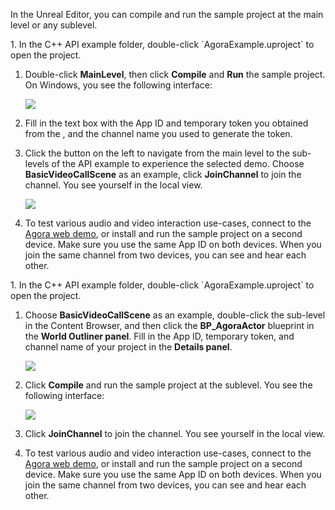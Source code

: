 
<PlatformWrapper platform="unreal">

In the Unreal Editor, you can compile and run the sample project at the main level or any sublevel.

<Tabs>
<TabItem value="Main level" label="Main Level">
1. In the C++ API example folder, double-click `AgoraExample.uproject` to open the project.

1. Double-click **MainLevel**, then click **Compile** and **Run** the sample project. On Windows, you see the following interface:

    ![](/images/rtc-sdk/run-compile-unreal-tab-1-step-3.png)

1. Fill in the text box with the App ID and temporary token you obtained from the <Vg k="CONSOLE" />, and the channel name you used to generate the token.

1. Click the button on the left to navigate from the main level to the sub-levels of the API example to experience the selected demo. Choose **BasicVideoCallScene** as an example, click **JoinChannel** to join the channel. You see yourself in the local view.

    ![](/images/rtc-sdk/run-compile-unreal-tab-1-step-4.png)

1. To test various audio and video interaction use-cases, connect to the [Agora web demo](https://webdemo.agora.io/basicVideoCall/index.html), or install and run the sample project on a second device. Make sure you use the same App ID on both devices. When you join the same channel from two devices, you can see and hear each other.

</TabItem>
<TabItem value="sub level" label="Sub Level">
1. In the C++ API example folder, double-click `AgoraExample.uproject` to open the project.

1. Choose **BasicVideoCallScene** as an example, double-click the sub-level in the Content Browser, and then click the  **BP_AgoraActor** blueprint in the **World Outliner panel**. Fill in the App ID, temporary token, and channel name of your project in the **Details panel**.

    ![](/images/rtc-sdk/run-compile-unreal-tab-2-step-2.png)

1. Click **Compile** and run the sample project at the sublevel. You see the following interface:

    ![](/images/rtc-sdk/run-compile-unreal-tab-2-step-4.png)

1. Click **JoinChannel** to join the channel. You see yourself in the local view.   

1. To test various audio and video interaction use-cases, connect to the [Agora web demo](https://webdemo.agora.io/basicVideoCall/index.html), or install and run the sample project on a second device. Make sure you use the same App ID on both devices. When you join the same channel from two devices, you can see and hear each other.

</TabItem>
</Tabs>
</PlatformWrapper>